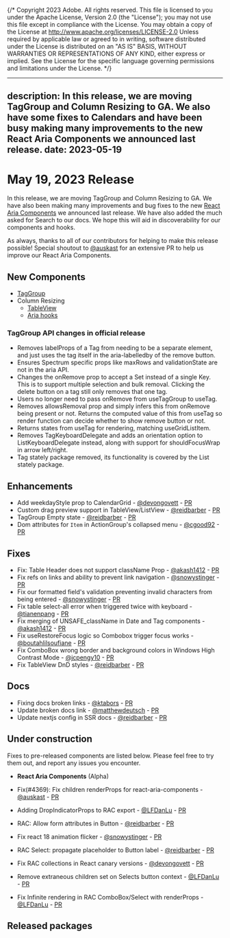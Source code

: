 {/* Copyright 2023 Adobe. All rights reserved.
This file is licensed to you under the Apache License, Version 2.0 (the "License");
you may not use this file except in compliance with the License. You may obtain a copy
of the License at http://www.apache.org/licenses/LICENSE-2.0
Unless required by applicable law or agreed to in writing, software distributed under
the License is distributed on an "AS IS" BASIS, WITHOUT WARRANTIES OR REPRESENTATIONS
OF ANY KIND, either express or implied. See the License for the specific language
governing permissions and limitations under the License. */}


---
description: In this release, we are moving TagGroup and Column Resizing to GA. We also have some fixes to Calendars and have been busy making many improvements to the new React Aria Components we announced last release.
date: 2023-05-19
---

# May 19, 2023 Release

In this release, we are moving TagGroup and Column Resizing to GA. We have also been making many improvements and bug fixes to the new [React Aria Components](../react-aria/react-aria-components.html) we announced last release. We have also added the much asked for Search to our docs. We hope this will aid in discoverability for our components and hooks.

As always, thanks to all of our contributors for helping to make this release possible! Special shoutout to [@auskast](https://github.com/auskast) for an extensive PR to help us improve our React Aria Components.

## New Components

- [TagGroup](https://react-spectrum.adobe.com/react-spectrum/TagGroup.html)
- Column Resizing
  - [TableView](https://react-spectrum.adobe.com/react-spectrum/TableView.html#column-resizing)
  - [Aria hooks](https://react-spectrum.adobe.com/react-aria/useTable.html#resizable-columns)

### TagGroup API changes in official release
* Removes labelProps of a Tag from needing to be a separate element, and just uses the tag itself in the aria-labelledby of the remove button.
* Ensures Spectrum specific props like maxRows and validationState are not in the aria API.
* Changes the onRemove prop to accept a Set<Key> instead of a single Key. This is to support multiple selection and bulk removal. Clicking the delete button on a tag still only removes that one tag.
* Users no longer need to pass onRemove from useTagGroup to useTag.
* Removes allowsRemoval prop and simply infers this from onRemove being present or not. Returns the computed value of this from useTag so render function can decide whether to show remove button or not.
* Returns states from useTag for rendering, matching useGridListItem.
* Removes TagKeyboardDelegate and adds an orientation option to ListKeyboardDelegate instead, along with support for shouldFocusWrap in arrow left/right.
* Tag stately package removed, its functionality is covered by the List stately package.

## Enhancements

* Add weekdayStyle prop to CalendarGrid - [@devongovett](https://github.com/devongovett) - [PR](https://github.com/adobe/react-spectrum/pull/4519)
* Custom drag preview support in TableView/ListView - [@reidbarber](https://github.com/reidbarber) - [PR](https://github.com/adobe/react-spectrum/pull/4396)
* TagGroup Empty state - [@reidbarber](https://github.com/reidbarber) - [PR](https://github.com/adobe/react-spectrum/pull/4358)
* Dom attributes for `Item` in ActionGroup's collapsed menu - [@cgood92](https://github.com/cgood92) - [PR](https://github.com/adobe/react-spectrum/pull/4499)

## Fixes

* Fix: Table Header does not support className Prop - [@akash1412](https://github.com/akash1412) - [PR](https://github.com/adobe/react-spectrum/pull/4424)
* Fix refs on links and ability to prevent link navigation - [@snowystinger](https://github.com/snowystinger) - [PR](https://github.com/adobe/react-spectrum/pull/4360)
* Fix our formatted field's validation preventing invalid characters from being entered - [@snowystinger](https://github.com/snowystinger) - [PR](https://github.com/adobe/react-spectrum/pull/4389)
* Fix table select-all error when triggered twice with keyboard - [@tianenpang](https://github.com/tianenpang) - [PR](https://github.com/adobe/react-spectrum/pull/4415)
* Fix merging of UNSAFE_className in Date and Tag components - [@akash1412](https://github.com/akash1412) - [PR](https://github.com/adobe/react-spectrum/pull/4262)
* Fix useRestoreFocus logic so Combobox trigger focus works - [@boutahlilsoufiane](https://github.com/boutahlilsoufiane) - [PR](https://github.com/adobe/react-spectrum/pull/4353)
* Fix ComboBox wrong border and background colors in Windows High Contrast Mode - [@jcpengy10](https://github.com/jcpengy10) - [PR](https://github.com/adobe/react-spectrum/pull/4453)
* Fix TableView DnD styles - [@reidbarber](https://github.com/reidbarber) - [PR](https://github.com/adobe/react-spectrum/pull/4483)

## Docs

* Fixing docs broken links - [@ktabors](https://github.com/ktabors) - [PR](https://github.com/adobe/react-spectrum/pull/4412)
* Update broken docs link - [@matthewdeutsch](https://github.com/matthewdeutsch) - [PR](https://github.com/adobe/react-spectrum/pull/4437)
* Update nextjs config in SSR docs - [@reidbarber](https://github.com/reidbarber) - [PR](https://github.com/adobe/react-spectrum/pull/4379)


## Under construction

Fixes to pre-released components are listed below. Please feel free to try them out, and report any issues you encounter.

* **React Aria Components** (Alpha)

* Fix(#4369): Fix children renderProps for react-aria-components - [@auskast](https://github.com/auskast) - [PR](https://github.com/adobe/react-spectrum/pull/4385)
* Adding DropIndicatorProps to RAC export - [@LFDanLu](https://github.com/LFDanLu) - [PR](https://github.com/adobe/react-spectrum/pull/4449)
* RAC: Allow form attributes in Button - [@reidbarber](https://github.com/reidbarber) - [PR](https://github.com/adobe/react-spectrum/pull/4452)
* Fix react 18 animation flicker - [@snowystinger](https://github.com/snowystinger) - [PR](https://github.com/adobe/react-spectrum/pull/4435)
* RAC Select: propagate placeholder to Button label - [@reidbarber](https://github.com/reidbarber) - [PR](https://github.com/adobe/react-spectrum/pull/4512)
* Fix RAC collections in React canary versions - [@devongovett](https://github.com/devongovett) - [PR](https://github.com/adobe/react-spectrum/pull/4518)
* Remove extraneous children set on Selects button context - [@LFDanLu](https://github.com/LFDanLu) - [PR](https://github.com/adobe/react-spectrum/pull/4544)
* Fix Infinite rendering in RAC ComboBox/Select with renderProps - [@LFDanLu](https://github.com/LFDanLu) - [PR](https://github.com/adobe/react-spectrum/pull/4520)

## Released packages

```
```
